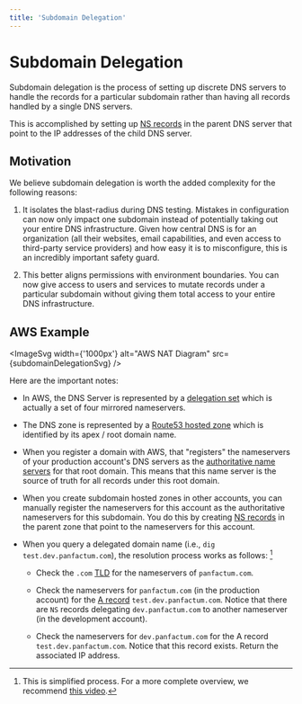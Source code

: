 ```yaml
---
title: 'Subdomain Delegation'
---
```



# Subdomain Delegation

Subdomain delegation is the process of setting up discrete DNS servers to handle the records for a
particular subdomain rather than having all records handled by a single DNS servers.

This is accomplished by setting up [NS records](https://www.cloudflare.com/learning/dns/dns-records/dns-ns-record/)
in the parent DNS server that point to the IP addresses of the child DNS server.

## Motivation

We believe subdomain delegation is worth the added complexity for the following reasons:

1. It isolates the blast-radius during DNS testing. Mistakes in configuration can now only impact one subdomain
   instead of potentially taking out your entire DNS infrastructure. Given how central DNS is for an organization
   (all their websites, email capabilities, and even access to third-party service providers) and how easy it is
   to misconfigure, this is an incredibly important safety guard.

2. This better aligns permissions with environment boundaries. You can now give access to users and services
   to mutate records under a particular subdomain without giving them total access to your entire DNS infrastructure.

## AWS Example

<ImageSvg width={'1000px'} alt="AWS NAT Diagram" src={subdomainDelegationSvg} />

Here are the important notes:

- In AWS, the DNS Server is represented by a [delegation set](https://docs.aws.amazon.com/Route53/latest/DeveloperGuide/route-53-concepts.html#route-53-concepts-reusable-delegation-set)
  which is actually a set of four mirrored nameservers.

- The DNS zone is represented by a [Route53 hosted zone](https://docs.aws.amazon.com/Route53/latest/DeveloperGuide/hosted-zones-working-with.html)
  which is identified by its apex / root domain name.

- When you register a domain with AWS, that "registers" the nameservers of your production account's DNS servers as
  the [authoritative name servers](https://en.wikipedia.org/wiki/Name_server) for that root domain. This means
  that this name server is the source of truth for all records under this root domain.

- When you create subdomain hosted zones in other accounts, you can manually register the nameservers for this account
  as the authoritative nameservers for this subdomain. You do this by creating [NS records](https://www.cloudflare.com/learning/dns/dns-records/dns-ns-record/)
  in the parent zone that point to the nameservers for this account.

- When you query a delegated domain name (i.e., `dig test.dev.panfactum.com`), the resolution process works as follows: [^1]

  - Check the `.com` [TLD](https://en.wikipedia.org/wiki/Top-level_domain) for the nameservers of `panfactum.com`.

  - Check the nameservers for `panfactum.com` (in the production account) for the [A record](https://www.cloudflare.com/learning/dns/dns-records/dns-a-record/) `test.dev.panfactum.com`. Notice that there are
    `NS` records delegating `dev.panfactum.com` to another nameserver (in the development account).

  - Check the nameservers for `dev.panfactum.com` for the A record `test.dev.panfactum.com`. Notice that this record exists. Return the associated IP address.

[^1]: This is simplified process. For a more complete overview, we recommend [this video](https://www.youtube.com/watch?v=g6R9gRWIIK8).
